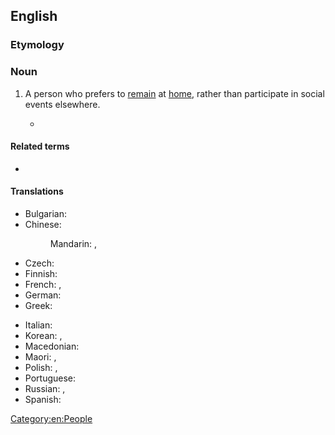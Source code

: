 ==English==

===Etymology===
{{compound|home|body|lang=en}}

===Noun===
{{en-noun|homebodies}}

# {{lb|en|North American|informal}} A person who prefers to [[remain]] at [[home]], rather than participate in social events elsewhere.
#: {{syn|en|couch potato|stay at home}}
#* {{quote-book
|year=1852
|title=Aunt Phillis's Cabin
|author=Mary Henderson Eastman
|authorlink=Seth and Mary Eastman
|chapter=[[s:en:Aunt Phillis's Cabin/Chapter XIV|chapter XIV]]
|passage=After Phillis left Mrs. Weston's room, she was on her way to her cabin, when she noticed Aunt Peggy sitting alone at the door. She was rather a '''homebody'''; yet she reproached herself with having neglected poor old Peggy, when she saw her looking so desolate and dejected.}}
#: {{ux|en|Although my uncle likes to travel, my aunt is a '''homebody''', so he usually comes with us while she stays home with her cats.}}

====Related terms====
* {{l|en|homebird}}

====Translations====
{{trans-top|person who likes to stay home}}
* Bulgarian: {{t|bg|домошар|m}}
* Chinese:
*: Mandarin: {{t+|cmn|宅男|tr=zháinán|m|sc=Hani}}, {{t+|cmn|宅女|tr=zháinǚ|f|sc=Hani}}
* Czech: {{t+|cs|pecivál|m}}
* Finnish: {{t+|fi|kotikissa}}
* French: {{t+|fr|casanier|m}}, {{t+|fr|pantouflard|m}}
* German: {{t+|de|Stubenhocker|m}}
* Greek: {{t+|el|σπιτόγατος|m}}
{{trans-mid}}
* Italian: {{t+|it|pantofolaio|m}}
* Korean: {{t|ko|집돌이|m}}, {{t|ko|집순이|f}}
* Macedonian: {{t|mk|домашар|m}}
* Maori: {{t|mi|kōkōmuka noho tara-ā-whare}}, {{t|mi|kōkōmuka tū tara-ā-whare}}
* Polish: {{t+|pl|domator|m}}, {{t+|pl|domatorka|f}}
* Portuguese: {{t+|pt|caseiro|m}}
* Russian: {{t+|ru|домосе́д|m}}, {{t+|ru|домосе́дка|f}}
* Spanish: {{t|es|casero|m}}
{{trans-bottom}}

[[Category:en:People]]